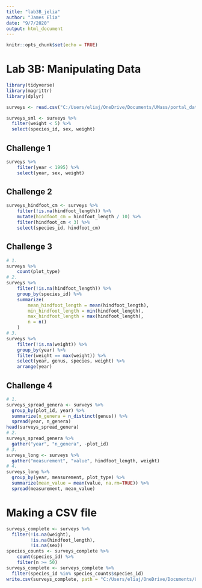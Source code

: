 ```yaml
---
title: "lab3B_jelia"
author: "James Elia"
date: "9/7/2020"
output: html_document
---
```


```r
knitr::opts_chunk$set(echo = TRUE)
```

# Lab 3B: Manipulating Data
```r
library(tidyverse)
library(magrittr)
library(dplyr)
```

```r
surveys <- read.csv("C:/Users/eliaj/OneDrive/Documents/UMass/portal_data_joined.csv")
```
```r
surveys_sml <- surveys %>%
  filter(weight < 5) %>%
  select(species_id, sex, weight)
```
## Challenge 1
```r
surveys %>%
    filter(year < 1995) %>%
    select(year, sex, weight)
```

## Challenge 2
```r
surveys_hindfoot_cm <- surveys %>%
    filter(!is.na(hindfoot_length)) %>%
    mutate(hindfoot_cm = hindfoot_length / 10) %>%
    filter(hindfoot_cm < 3) %>%
    select(species_id, hindfoot_cm)
```

## Challenge 3
```r
# 1.
surveys %>%
    count(plot_type) 
# 2.
surveys %>%
    filter(!is.na(hindfoot_length)) %>%
    group_by(species_id) %>%
    summarize(
        mean_hindfoot_length = mean(hindfoot_length),
        min_hindfoot_length = min(hindfoot_length),
        max_hindfoot_length = max(hindfoot_length),
        n = n()
    )
# 3.
surveys %>%
    filter(!is.na(weight)) %>%
    group_by(year) %>%
    filter(weight == max(weight)) %>%
    select(year, genus, species, weight) %>%
    arrange(year)
```
## Challenge 4
```r
# 1.
surveys_spread_genera <- surveys %>%
  group_by(plot_id, year) %>%
  summarize(n_genera = n_distinct(genus)) %>%
  spread(year, n_genera)
head(surveys_spread_genera)
# 2.
surveys_spread_genera %>%
  gather("year", "n_genera", -plot_id)
# 3.
surveys_long <- surveys %>%
  gather("measurement", "value", hindfoot_length, weight)
# 4.
surveys_long %>%
  group_by(year, measurement, plot_type) %>%
  summarize(mean_value = mean(value, na.rm=TRUE)) %>%
  spread(measurement, mean_value)
```

# Making a CSV file
            
```r
surveys_complete <- surveys %>%
  filter(!is.na(weight),           
         !is.na(hindfoot_length),
         !is.na(sex))  
species_counts <- surveys_complete %>%
    count(species_id) %>% 
    filter(n >= 50)
surveys_complete <- surveys_complete %>%
  filter(species_id %in% species_counts$species_id)
write.csv(surveys_complete, path = "C:/Users/eliaj/OneDrive/Documents/UMass/surveys_complete.csv)
```
